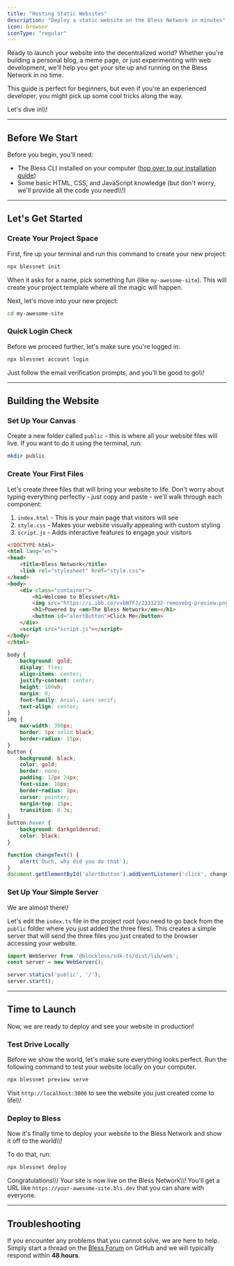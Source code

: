 ```yaml
---
title: "Hosting Static Websites"
description: "Deploy a static website on the Bless Network in minutes"
icon: browser
iconType: "regular"
---
```


Ready to launch your website into the decentralized world? Whether you're building a personal blog, a meme page, or just experimenting with web development, we'll help you get your site up and running on the Bless Network in no time.

This guide is perfect for beginners, but even if you're an experienced developer, you might pick up some cool tricks along the way.

Let's dive in\\\\!

---

## Before We Start

Before you begin, you'll need:

- The Bless CLI installed on your computer ([hop over to our installation guide](../installation))
- Some basic HTML, CSS, and JavaScript knowledge (but don't worry, we'll provide all the code you need\\\\!)

---

## Let's Get Started

### Create Your Project Space

First, fire up your terminal and run this command to create your new project:

```sh
npx blessnet init
```

When it asks for a name, pick something fun (like `my-awesome-site`). This will create your project template where all the magic will happen.

Next, let's move into your new project:

```sh
cd my-awesome-site
```

### Quick Login Check

Before we proceed further, let's make sure you're logged in:

```sh
npx blessnet account login
```

Just follow the email verification prompts, and you'll be good to go\\\\!

---

## Building the Website

### Set Up Your Canvas

Create a new folder called `public` - this is where all your website files will live. If you want to do it using the terminal, run:

```sh
mkdir public
```

### Create Your First Files

Let's create three files that will bring your website to life. Don't worry about typing everything perfectly - just copy and paste - we'll walk through each component:

1. `index.html` - This is your main page that visitors will see
2. `style.css` - Makes your website visually appealing with custom styling
3. `script.js` - Adds interactive features to engage your visitors

<CodeGroup>

```html index.html
<!DOCTYPE html>
<html lang="en">
<head>
    <title>Bless Network</title>
    <link rel="stylesheet" href="style.css">
</head>
<body>
    <div class="container">
        <h1>Welcome to Blessnet</h1>
        <img src="https://i.ibb.co/vvbN7FJ/2333232-removebg-preview.png" alt="Bless Network">
        <h1>Powered by <em>The Bless Network</em></h1>
        <button id="alertButton">Click Me</button>
    </div>
    <script src="script.js"></script>
</body>
</html>
```


```css style.css
body {
    background: gold;
    display: flex;
    align-items: center;
    justify-content: center;
    height: 100vh;
    margin: 0;
    font-family: Arial, sans-serif;
    text-align: center;
}
img {
    max-width: 300px;
    border: 5px solid black;
    border-radius: 15px;
}
button {
    background: black;
    color: gold;
    border: none;
    padding: 12px 24px;
    font-size: 18px;
    border-radius: 8px;
    cursor: pointer;
    margin-top: 15px;
    transition: 0.3s;
}
button:hover {
    background: darkgoldenrod;
    color: black;
}
```


```js script.js
function changeText() {
    alert('Ouch, why did you do that');
}
document.getElementById('alertButton').addEventListener('click', changeText);
```

</CodeGroup>

### Set Up Your Simple Server

We are almost there\\!

Let's edit the `index.ts` file in the project root (you need to go back from the `public` folder where you just added the three files). This creates a simple server that will send the three files you just created to the browser accessing your website.

```js index.ts
import WebServer from '@blockless/sdk-ts/dist/lib/web';
const server = new WebServer();

server.statics('public', '/');
server.start();
```

---

## Time to Launch

Now, we are ready to deploy and see your website in production!


### Test Drive Locally

Before we show the world, let's make sure everything looks perfect. Run the following command to test your website locally on your computer.

```sh
npx blessnet preview serve
```

Visit `http://localhost:3000` to see the website you just created come to life\\\\!

### Deploy to Bless

Now it's finally time to deploy your website to the Bless Network and show it off to the world\\\\!

To do that, run:

```sh
npx blessnet deploy
```

Congratulations\\\\! Your site is now live on the Bless Network\\\\! You'll get a URL like `https://your-awesome-site.bls.dev` that you can share with everyone.

---

## Troubleshooting

If you encounter any problems that you cannot solve, we are here to help. Simply start a thread on the [Bless Forum](https://github.com/orgs/blessnetwork/discussions) on GitHub and we will typically respond within **48 hours**.
